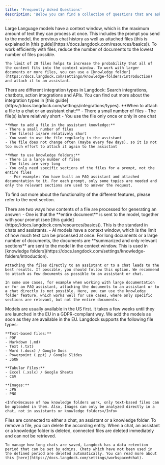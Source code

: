 ```yaml
---
title: 'Frequently Asked Questions'
description: 'Below you can find a collection of questions that are asked regularly.'
---
```


<AccordionGroup>
  <Accordion title="Why is there a limit of 20 files in the chat and in assistants?">
    Large Language models have a context window, which is the maximum amount of text they can process at once. This includes the prompt you send to the model, the previous chat history as well as attached files (this is explained in [this guide](https://docs.langdock.com/resources/basics)). To work efficiently with files, reduce the number of documents to the lowest number of files possible.

    The limit of 20 files helps to increase the probability that all of the content fits into the context window. To work with larger documents or more files, you can use a [knowledge folder](https://docs.langdock.com/settings/knowledge-folders/introduction) and attach it to an assistant.
  </Accordion>

  <Accordion title="When do I use which integration?">
    There are different integration types in Langdock: Search integrations, chatbots, action integrations and APIs. You can find out more about the integration types in [this guide](https://docs.langdock.com/settings/integrations/types).
  </Accordion>

  <Accordion title="When do I attach a file to a chat, when to an assistant and when do I use a data folder?">
    **When to attach a file to a chat or an assistant chat:**
    - There a small number of files
    - The file(s) is/are relatively short
    - You use the file only once or only in one chat

    **When to add a file in the assistant knowledge:**
    - There a small number of files
    - The file(s) is/are relatively short
    - You want to use the file regularly in the assistant
    - The file does not change often (maybe every few days), so it is not too much effort to attach it again to the assistant

    **When to use knowledge folders:**
    - There is a large number of files
    - The files are very long
    - You only need specific sections of the files for a prompt, not the entire files
      - For example: You have built an FAQ assistant and attached documentation to it. For each prompt, only some topics are needed and only the relevant sections are used to answer the request.

  To find out more about the functionality of the different features, please refer to the next section.
  </Accordion>

  <Accordion title="How does a file attachment work and how is it different to a file in a knowledge folder?">
    There are two ways how contents of a file are processed for generating an answer:
    - One is that the **entire document** is sent to the model, together with your prompt (see [this guide](https://docs.langdock.com/resources/basics)). This is the standard in chats and assistants.
    - AI models have a context window, which is the limit of how much text can be processed at once. For long documents or a large number of documents, the documents are **summarized and only relevant sections** are sent to the model in the context window. This is used in [knowledge folders](https://docs.langdock.com/settings/knowledge-folders/introduction).

    Attaching the files directly to an assistant or to a chat leads to the best results. If possible, you should follow this option. We recommend to attach as few documents as possible to an assistant or chat.

    In some use cases, for example when working with large documentation or for an FAQ assistant, attaching the documents to an assistant or to a chat directly is not possible. Here, you can use the knowledge folder feature, which works well for use cases, where only specific sections are relevant, but not the entire documents.
  </Accordion>


  <Accordion title="When are newly released models available in Langdock?">
    Models are usually available in the US first. It takes a few weeks until they are launched in the EU in a GDPR-compliant way. We add the models as soon as they are available in the EU.
  </Accordion>

  <Accordion title="Which file types does Langdock support?">
    Langdock supports the following file types:

    **Text-based files:**
    - PDF
    - Markdown (.md)
    - Text (.txt)
    - Word (.docx) / Google Docs
    - Powerpoint (.ppt) / Google Slides
    - JSON

    **Tabular Files:**
    - Excel (.xslx) / Google Sheets
    - CSV

    **Images:**
    - JPG
    - PNG

    <Info>Because of how knowledge folders work, only text-based files can be uploaded in them. Also, Images can only be analyzed directly in a chat, not in assistants or knowledge folders</Info>
  </Accordion>

  <Accordion title="How long are files saved in Langdock?">
    Files are connected to either a chat, an assistant or a knowledge folder. To remove a file, you can delete the according entity. When a chat, an assistant or a knowledge folder is deleted, connected files are deleted immediately and can not be retrieved.

    To manage how long chats are saved, Langdock has a data retention period that can be set by admins. Chats which have not been used in the defined period are deleted automatically. You can read more about this [here](https://docs.langdock.com/settings/workspace#chat).
  </Accordion>
</AccordionGroup>